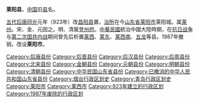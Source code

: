 '''莱阳县'''，[[中国|中国]]旧[[县|县]]名。

[[五代|五代]][[后唐|后唐]][[同光|同光]]元年（923年）改[[昌阳县|昌阳县]]置，[[治所|治所]]在今[[山东省|山东省]][[莱阳市|莱阳市]]莱阳城。属[[莱州_(古代)|莱州]]。宋、金、元因之。明、清属[[登州府|登州府]]。[[中華民國|中華民國]]統治中國大陸時期，在[[抗日战争|抗日战争]]与[[第二次国共内战|第二次国共内战]]期间曾先后析置[[莱西县|莱西]]、[[莱东县|莱东]]、[[莱西南县|莱西南]]、[[五龙县|五龙]]等县。1987年撤销，改设'''莱阳市'''。

{{中華民國山東省行政區劃}}
{{山东行政区划小作品}}
[[Category:后唐县份|Category:后唐县份]]
[[Category:后晋县份|Category:后晋县份]]
[[Category:后汉县份|Category:后汉县份]]
[[Category:后周县份|Category:后周县份]]
[[Category:北宋县份|Category:北宋县份]]
[[Category:金朝县份|Category:金朝县份]]
[[Category:元朝县份|Category:元朝县份]]
[[Category:明朝县份|Category:明朝县份]]
[[Category:清朝县份|Category:清朝县份]]
[[Category:中华民国山东省县份|Category:中华民国山东省县份]]
[[Category:已撤消的中华人民共和国山东省县份|Category:已撤消的中华人民共和国山东省县份]]
[[Category:烟台行政区划史|Category:烟台行政区划史]]
[[Category:青岛行政区划史|Category:青岛行政区划史]]
[[Category:莱阳市|Category:莱阳市]]
[[Category:莱西市|Category:莱西市]]
[[Category:923年建立的行政区划|Category:923年建立的行政区划]]
[[Category:1987年废除的行政区划|Category:1987年废除的行政区划]]